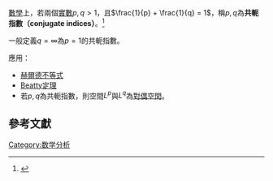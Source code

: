 [[數學|數學]]上，若兩個[[實數|實數]]<math>p,q>1</math>，且<math>\frac{1}{p} + \frac{1}{q} = 1</math>，稱<math>p,q</math>為'''共軛指數（conjugate indices）'''。<ref>{{cite book|author= A B Antonevich |coauthors= |title= Linear Functional Equations |year=1999 |publisher= Birkhäuser |location=Germany |isbn=3764329319 |date= |accessdate=13 October 2018}}</ref>

一般定義<math>q = \infty</math>為<math>p=1</math>的共軛指數。

應用：
* [[赫爾德不等式|赫爾德不等式]]
* [[Beatty定理|Beatty定理]]
* 若<math>p,q</math>為共軛指數，則空間<math>L^p</math>與<math>L^q</math>為[[對偶空間|對偶空間]]。

== 參考文獻 ==
{{reflist}}
[[Category:数学分析|Category:数学分析]]